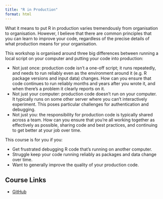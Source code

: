 ```yaml
---
title: "R in Production"
format: html
---
```


What it means to put R in production varies tremendously from organisation to organisation. However, I believe that there are common principles that you can learn to improve your code, regardless of the precise details of what production means for your organisation.

This workshop is organised around three big differences between running a local script on your computer and putting your code into production:

* Not just once: production code isn’t a one-off script; it runs repeatedly, and needs to run reliably even as the environment around it (e.g. R package versions and input data) changes. How can you ensure that code continues to run reliably months and years after you wrote it, and when there’s a problem it clearly reports on it.
* Not just your computer: production code doesn’t run on your computer. It typically runs on some other server where you can’t interactively experiment. This poses particular challenges for authentication and debugging.
* Not just you: the responsibility for production code is typically shared across a team. How can you ensure that you’re all working together as effectively as possible, sharing code and best practices, and continuing to get better at your job over time.

This course is for you if you:

* Get frustrated debugging R code that’s running on another computer.
* Struggle keep your code running reliably as packages and data change over time.
* Want to generally improve the quality of your production code.

## Course Links
* [GitHub](https://github.com/posit-conf-2024/r-in-production)
